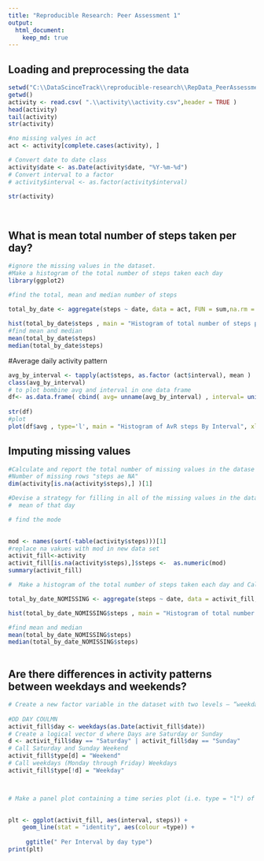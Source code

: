 ---
title: "Reproducible Research: Peer Assessment 1"
output: 
  html_document:
    keep_md: true
---


## Loading and preprocessing the data

```{r}
setwd("C:\\DataScinceTrack\\reproducible-research\\RepData_PeerAssessment1")
getwd()
activity <- read.csv( ".\\activity\\activity.csv",header = TRUE )
head(activity)
tail(activity)
str(activity)

#no missing valyes in act
act <- activity[complete.cases(activity), ]

# Convert date to date class
activity$date <- as.Date(activity$date, "%Y-%m-%d")
# Convert interval to a factor
# activity$interval <- as.factor(activity$interval)

str(activity)
 
 
```

## What is mean total number of steps taken per day?
```{r}
#ignore the missing values in the dataset.
#Make a histogram of the total number of steps taken each day
library(ggplot2)

#find the total, mean and median number of steps
 
total_by_date <- aggregate(steps ~ date, data = act, FUN = sum,na.rm = T)

hist(total_by_date$steps , main = "Histogram of total number of steps per day", xlab = "Steps per day")
#find mean and median
mean(total_by_date$steps)
median(total_by_date$steps)
```

#Average daily activity pattern
```{r}
 


avg_by_interval <- tapply(act$steps, as.factor (act$interval), mean )
class(avg_by_interval)
# to plot bombine avg and interval in one data frame
df<- as.data.frame( cbind( avg= unname(avg_by_interval) , interval= unique(activity$interval ) ) )
 
str(df)
#plot
plot(df$avg , type='l', main = "Histogram of AvR steps By Interval", xlab = "Steps per interval")
```

## Imputing missing values

```{r}
 
#Calculate and report the total number of missing values in the datase
#Number of missing rows "steps ae NA"
dim(activity[is.na(activity$steps),] )[1]

#Devise a strategy for filling in all of the missing values in the dataset. 
#  mean of that day

# find the mode
 

mod <- names(sort(-table(activity$steps)))[1]
#replace na vakues with mod in new data set
activit_fill<-activity
activit_fill[is.na(activity$steps),]$steps <-  as.numeric(mod)
summary(activit_fill)

#  Make a histogram of the total number of steps taken each day and Calculate and report the mean and median total number of steps taken per day. Do these values differ from the estimates from the first part of the assignment? What is the impact of imputing missing data on the estimates of the total daily number of steps?

total_by_date_NOMISSING <- aggregate(steps ~ date, data = activit_fill, FUN = sum )

hist(total_by_date_NOMISSING$steps , main = "Histogram of total number of steps per day and now missing data", xlab = "Steps per day")

#find mean and median
mean(total_by_date_NOMISSING$steps)
median(total_by_date_NOMISSING$steps)
 

```


## Are there differences in activity patterns between weekdays and weekends?

```{r}
# Create a new factor variable in the dataset with two levels – “weekday” and “weekend” indicating whether a given date is a weekday or weekend day
 
#DD DAY COULMN
activit_fill$day <- weekdays(as.Date(activit_fill$date))
# Create a logical vector d where Days are Saturday or Sunday
d <- activit_fill$day == "Saturday" | activit_fill$day == "Sunday"
# Call Saturday and Sunday Weekend
activit_fill$type[d] = "Weekend"
# Call weekdays (Monday through Friday) Weekdays
activit_fill$type[!d] = "Weekday"



# Make a panel plot containing a time series plot (i.e. type = "l") of the 5-minute interval (x-axis) and the average number of steps taken, averaged across all weekday days or weekend days (y-axis). See the README file in the GitHub repository to see an example of what this plot should look like using simulated data.
 

plt <- ggplot(activit_fill, aes(interval, steps)) +
    geom_line(stat = "identity", aes(colour =type)) +
       
     ggtitle(" Per Interval by day type")
print(plt)

 
 
  ```
